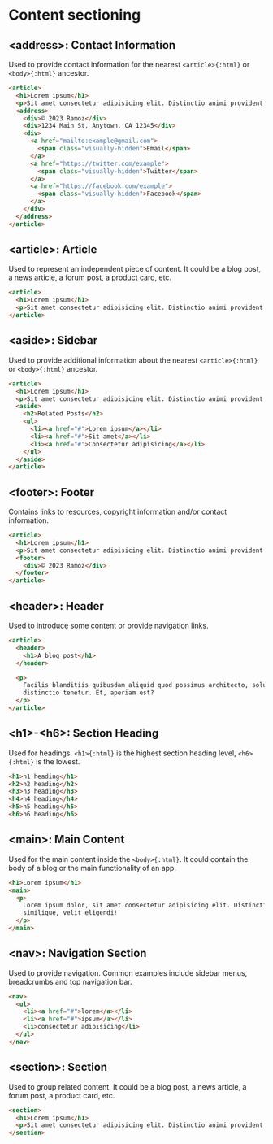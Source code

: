 # Content sectioning

## \<address\>: Contact Information

Used to provide contact information for the nearest `<article>{:html}` or `<body>{:html}` ancestor.

```html copy
<article>
  <h1>Lorem ipsum</h1>
  <p>Sit amet consectetur adipisicing elit. Distinctio animi provident delectus.</p>
  <address>
    <div>© 2023 Ramoz</div>
    <div>1234 Main St, Anytown, CA 12345</div>
    <div>
      <a href="mailto:example@gmail.com">
        <span class="visually-hidden">Email</span>
      </a>
      <a href="https://twitter.com/example">
        <span class="visually-hidden">Twitter</span>
      </a>
      <a href="https://facebook.com/example">
        <span class="visually-hidden">Facebook</span>
      </a>
    </div>
  </address>
</article>
```

## \<article\>: Article

Used to represent an independent piece of content. It could be a blog post, a news article, a forum post, a product card, etc.

```html copy
<article>
  <h1>Lorem ipsum</h1>
  <p>Sit amet consectetur adipisicing elit. Distinctio animi provident delectus.</p>
</article>
```

## \<aside\>: Sidebar

Used to provide additional information about the nearest `<article>{:html}` or `<body>{:html}` ancestor.

```html copy
<article>
  <h1>Lorem ipsum</h1>
  <p>Sit amet consectetur adipisicing elit. Distinctio animi provident delectus.</p>
  <aside>
    <h2>Related Posts</h2>
    <ul>
      <li><a href="#">Lorem ipsum</a></li>
      <li><a href="#">Sit amet</a></li>
      <li><a href="#">Consectetur adipisicing</a></li>
    </ul>
  </aside>
</article>
```

## \<footer\>: Footer

Contains links to resources, copyright information and/or contact information.

```html copy
<article>
  <h1>Lorem ipsum</h1>
  <p>Sit amet consectetur adipisicing elit. Distinctio animi provident delectus.</p>
  <footer>
    <div>© 2023 Ramoz</div>
  </footer>
</article>
```

## \<header\>: Header

Used to introduce some content or provide navigation links.

```html copy
<article>
  <header>
    <h1>A blog post</h1>
  </header>

  <p>
    Facilis blanditiis quibusdam aliquid quod possimus architecto, soluta magni, quaerat eveniet
    distinctio tenetur. Et, aperiam est?
  </p>
</article>
```

## \<h1\>-\<h6\>: Section Heading

Used for headings. `<h1>{:html}` is the highest section heading level, `<h6>{:html}` is the lowest.

```html copy
<h1>h1 heading</h1>
<h2>h2 heading</h2>
<h3>h3 heading</h3>
<h4>h4 heading</h4>
<h5>h5 heading</h5>
<h6>h6 heading</h6>
```

## \<main\>: Main Content

Used for the main content inside the `<body>{:html}`. It could contain the body of a blog or the main functionality of an app.

```html copy
<h1>Lorem ipsum</h1>
<main>
  <p>
    Lorem ipsum dolor, sit amet consectetur adipisicing elit. Distinctio animi provident delectus
    similique, velit eligendi!
  </p>
</main>
```

## \<nav\>: Navigation Section

Used to provide navigation. Common examples include sidebar menus, breadcrumbs and top navigation bar.

```html copy
<nav>
  <ul>
    <li><a href="#">lorem</a></li>
    <li><a href="#">ipsum</a></li>
    <li>consectetur adipisicing</li>
  </ul>
</nav>
```

## \<section\>: Section

Used to group related content. It could be a blog post, a news article, a forum post, a product card, etc.

```html copy
<section>
  <h1>Lorem ipsum</h1>
  <p>Sit amet consectetur adipisicing elit. Distinctio animi provident delectus.</p>
</section>
```
